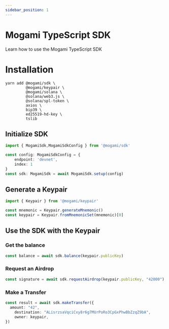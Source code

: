 ```yaml
---
sidebar_position: 1
---
```


# Mogami TypeScript SDK

Learn how to use the Mogami TypeScript SDK


# Installation

```shell
yarn add @mogami/sdk \
         @mogami/keypair \
         @mogami/solana \
         @solana/web3.js \
         @solana/spl-token \
         axios \
         bip39 \
         ed25519-hd-key \
         tslib
```

## Initialize SDK

```ts
import { MogamiSdk,MogamiSdkConfig } from '@mogami/sdk'

const config: MogamiSdkConfig = {
	endpoint: 'devnet',
	index: 1
}
const sdk: MogamiSdk = await MogamiSdk.setup(config)
```

## Generate a Keypair

```ts
import { Keypair } from '@mogami/keypair'

const mnemonic = Keypair.generateMnemonic()
const keypair = Keypair.fromMnemonicSet(mnemonic)[0]
```

## Use the SDK with the Keypair

### Get the balance

```ts
const balance = await sdk.balance(keypair.publicKey)
```

### Request an Airdrop

```ts
const signature = await sdk.requestAirdrop(keypair.publicKey, "42000")
```

### Make a Transfer

```ts
const result = await sdk.makeTransfer({
  amount: "42",
	destination: "ALisrzsaVqciCxy8r6g7MUrPoRo3CpGxPhwBbZzqZ9bA",
	owner: keypair,
})
```
